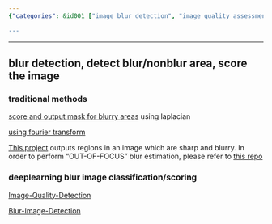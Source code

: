 ```yaml
---
{"categories": &id001 ["image blur detection", "image quality assessment", "Laplacian transform", "Fourier transform", "Convolutional Neural Networks", "deep learning", "traditional methods"], "category": "Image Processing", "date": "2022-09-23 12:26:27", "description": "This article dives into the world of image blur detection, exploring both traditional and deep learning-based methods. Traditional techniques make use of Laplacian and Fourier transforms, while deep learning approaches harness the power of Convolutional Neural Networks (CNNs) to classify or score images for blur identification.", "tags": *id001, "title": "Image Blur Detection, Image Quality Assessment"}

---
```


------

## blur detection, detect blur/nonblur area, score the image

### traditional methods

[score and output mask for blurry areas](https://github.com/WillBrennan/BlurDetection2) using laplacian

[using fourier transform](https://github.com/whdcumt/BlurDetection)

[This project](https://github.com/Utkarsh-Deshmukh/Spatially-Varying-Blur-Detection-python) outputs regions in an image which are sharp and blurry. In order to perform "OUT-OF-FOCUS" blur estimation, please refer to [this repo](https://github.com/Utkarsh-Deshmukh/Blurry-Image-Detector)

### deeplearning blur image classification/scoring

[Image-Quality-Detection](https://github.com/ILasya/Image-Quality-Detection)

[Blur-Image-Detection](https://github.com/RahulGopan0/Blur-Image-Detection-Using-CNN/blob/main/blurVsClear.ipynb)

